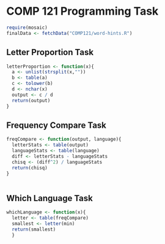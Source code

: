 # COMP 121 Programming Task

```r
require(mosaic)
finalData <- fetchData("COMP121/word-hints.R")
```

## Letter Proportion Task
```r
letterProportion <- function(x){
  a <- unlist(strsplit(x,""))
  b <- table(a)
  c <- tolower(b)
  d <- nchar(x)
  output <- c / d
  return(output) 
}
```

## Frequency Compare Task
```r
freqCompare <- function(output, language){
  letterStats <- table(output)
  languageStats <- table(language)
  diff <- letterStats - languageStats
  chisq <- (diff^2) / languageStats
  return(chisq)
}
  
```

## Which Language Task
```r
whichLanguage <- function(x){
  letter <- table(freqCompare)
  smallest <- letter(min)
  return(smallest)
  }
```